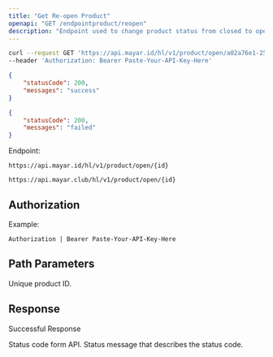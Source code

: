 ```yaml
---
title: "Get Re-open Product"
openapi: "GET /endpointproduct/reopen"
description: "Endpoint used to change product status from closed to open"
---
```


<RequestExample>

```bash Request Example
curl --request GET 'https://api.mayar.id/hl/v1/product/open/a02a76e1-25b4-49dd-9d1f-e84dd34ecbb4' \
--header 'Authorization: Bearer Paste-Your-API-Key-Here'
```

</RequestExample>

<ResponseExample>

```json Response example if success
{
    "statusCode": 200,
    "messages": "success"
}
```


```json Response example if failed
{
    "statusCode": 200,
    "messages": "failed"
}
```

</ResponseExample>

Endpoint:

<CodeGroup>

```Production Production
https://api.mayar.id/hl/v1/product/open/{id}
```


```Sandbox Sandbox
https://api.mayar.club/hl/v1/product/open/{id}
```

</CodeGroup>

## Authorization

<ResponseField name="Authorization" type="string" required>
  Example:

  `Authorization | Bearer Paste-Your-API-Key-Here`
</ResponseField>

## Path Parameters

<ParamField path="id" type="string <uuid>" required>
  Unique product ID.
</ParamField>

## Response

Successful Response

<ResponseField name="statusCode" type="integer" required>
  Status code form API.
</ResponseField>

<ResponseField name="messages" type="string" required>
  Status message that describes the status code.
</ResponseField>